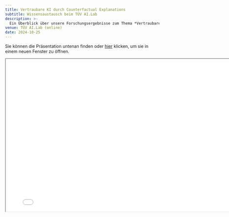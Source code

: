 ```yaml
---
title: Vertraubare KI durch Counterfactual Explanations
subtitle: Wissensaustausch beim TÜV AI.Lab
description: >-
  Ein Überblick über unsere Forschungsergebnisse zum Thema *Vertraubare Künstliche Intelligenz*.
venue: TÜV AI.Lab (online)
date: 2024-10-25
---
```


Sie können die Präsentation untenan finden oder [hier](presentation.html){target="_blank"} klicken, um sie in einem neuen Fenster zu öffnen.

```{=html}
<iframe width="800" height="500" marginheight="0" marginwidth="0" src="presentation.html"></iframe>
```